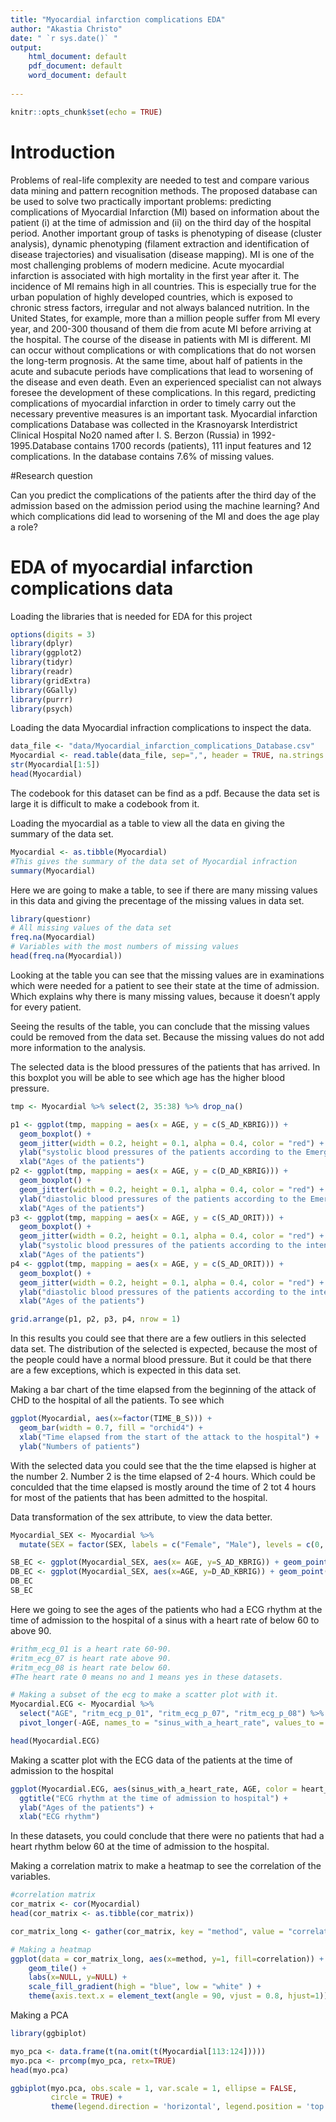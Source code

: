```yaml
---
title: "Myocardial infarction complications EDA"
author: "Akastia Christo"
date: " `r sys.date()` "
output: 
    html_document: default
    pdf_document: default
    word_document: default
      
---
```


```r
knitr::opts_chunk$set(echo = TRUE)
```
# Introduction

Problems of real-life complexity are needed to test and compare various data mining and pattern recognition methods. The proposed database can be used to solve two practically important problems: predicting complications of Myocardial Infarction (MI) based on information about the patient (i) at the time of admission and (ii) on the third day of the hospital period. Another important group of tasks is phenotyping of disease (cluster analysis), dynamic phenotyping (filament extraction and identification of disease trajectories) and visualisation (disease mapping).
MI is one of the most challenging problems of modern medicine. Acute myocardial infarction is associated with high mortality in the first year after it. The incidence of MI remains high in all countries. This is especially true for the urban population of highly developed countries, which is exposed to chronic stress factors, irregular and not always balanced nutrition. In the United States, for example, more than a million people suffer from MI every year, and 200-300 thousand of them die from acute MI before arriving at the hospital.
The course of the disease in patients with MI is different. MI can occur without complications or with complications that do not worsen the long-term prognosis. At the same time, about half of patients in the acute and subacute periods have complications that lead to worsening of the disease and even death. Even an experienced specialist can not always foresee the development of these complications. In this regard, predicting complications of myocardial infarction in order to timely carry out the necessary preventive measures is an important task.
Myocardial  infarction  complications  Database was collected  in the  Krasnoyarsk Interdistrict Clinical Hospital No20 named after I. S. Berzon (Russia) in 1992-1995.Database  contains  1700  records  (patients),  111  input  features  and  12  complications. In the database contains 7.6% of missing values. 

#Research question

Can you predict the complications of the patients after the third day of the admission based on the admission period using the machine learning? And which complications did lead to worsening of the MI and does the age play a role?

# EDA of myocardial infarction complications data 

Loading the libraries that is needed for EDA for this project
```r
options(digits = 3)
library(dplyr)
library(ggplot2)
library(tidyr)
library(readr)
library(gridExtra)
library(GGally)
library(purrr)
library(psych)
```

Loading the data Myocardial infraction complications to inspect the data.
```r

data_file <- "data/Myocardial_infarction_complications_Database.csv"
Myocardial <- read.table(data_file, sep=",", header = TRUE, na.strings = "?")
str(Myocardial[1:5])
head(Myocardial)

```
The codebook for this dataset can be find as a pdf. Because the data set is large it is difficult to make a codebook from it.

Loading the myocardial as a table to view all the data en giving the summary of the data set.
```r
Myocardial <- as.tibble(Myocardial)
#This gives the summary of the data set of Myocardial infraction
summary(Myocardial)
```
Here we are going to make a table, to see if there are many missing values in this data and giving the precentage of the missing values in data set.
```r
library(questionr)
# All missing values of the data set
freq.na(Myocardial)
# Variables with the most numbers of missing values
head(freq.na(Myocardial))
```
Looking at the table you can see that the missing values are in examinations which were needed for a patient to see their state at the time of admission. Which explains why there is many missing values, because it doesn't apply for every patient. 

Seeing the results of the table, you can conclude that the missing values could be removed from the data set. Because the missing values do not add more information to the analysis. 


The selected data is the blood pressures of the patients that has arrived. In this boxplot you will be able to see which age has the higher blood pressure. 
```r
tmp <- Myocardial %>% select(2, 35:38) %>% drop_na()

p1 <- ggplot(tmp, mapping = aes(x = AGE, y = c(S_AD_KBRIG))) +
  geom_boxplot() +
  geom_jitter(width = 0.2, height = 0.1, alpha = 0.4, color = "red") +
  ylab("systolic blood pressures of the patients according to the Emergency cardiology team") +
  xlab("Ages of the patients")
p2 <- ggplot(tmp, mapping = aes(x = AGE, y = c(D_AD_KBRIG))) +
  geom_boxplot() +
  geom_jitter(width = 0.2, height = 0.1, alpha = 0.4, color = "red") +
  ylab("diastolic blood pressures of the patients according to the Emergency cardiology team") +
  xlab("Ages of the patients")
p3 <- ggplot(tmp, mapping = aes(x = AGE, y = c(S_AD_ORIT))) +
  geom_boxplot() +
  geom_jitter(width = 0.2, height = 0.1, alpha = 0.4, color = "red") +
  ylab("systolic blood pressures of the patients according to the intensice care unit") +
  xlab("Ages of the patients")
p4 <- ggplot(tmp, mapping = aes(x = AGE, y = c(S_AD_ORIT))) +
  geom_boxplot() +
  geom_jitter(width = 0.2, height = 0.1, alpha = 0.4, color = "red") +
  ylab("diastolic blood pressures of the patients according to the intensice care unit") +
  xlab("Ages of the patients")

grid.arrange(p1, p2, p3, p4, nrow = 1)

```
In this results you could see that there are a few outliers in this selected data set. The distribution of the selected is expected, because the most of the people could have a normal blood pressure. But it could be that there are a few exceptions, which is expected in this data set.

Making a bar chart of the time elapsed from the beginning of the attack of CHD to the hospital of all the patients. To see which
```r
ggplot(Myocardial, aes(x=factor(TIME_B_S))) +
  geom_bar(width = 0.7, fill = "orchid4") +
  xlab("Time elapsed from the start of the attack to the hospital") +
  ylab("Numbers of patients")
```
With the selected data you could see that the the time elapsed is higher at the number 2. Number 2 is the time elapsed of 2-4 hours. Which could be conculded that the time elapsed is mostly around the time of 2 tot 4 hours for most of the patients that has been admitted to the hospital. 

Data transformation of the sex attribute, to view the data better.
```r
Myocardial_SEX <- Myocardial %>%
  mutate(SEX = factor(SEX, labels = c("Female", "Male"), levels = c(0, 1)))

```

```r
SB_EC <- ggplot(Myocardial_SEX, aes(x= AGE, y=S_AD_KBRIG)) + geom_point(aes(color = SEX))
DB_EC <- ggplot(Myocardial_SEX, aes(x=AGE, y=D_AD_KBRIG)) + geom_point(aes(color = SEX))
DB_EC
SB_EC
```

Here we going to see the ages of the patients who had a ECG rhythm at the time of admission to the hospital of a sinus with a heart rate of below 60 to above 90.
```r
#rithm_ecg_01 is a heart rate 60-90.
#ritm_ecg_07 is heart rate above 90.
#ritm_ecg_08 is heart rate below 60.
#The heart rate 0 means no and 1 means yes in these datasets.

# Making a subset of the ecg to make a scatter plot with it.
Myocardial.ECG <- Myocardial %>%
  select("AGE", "ritm_ecg_p_01", "ritm_ecg_p_07", "ritm_ecg_p_08") %>%
  pivot_longer(-AGE, names_to = "sinus_with_a_heart_rate", values_to = "heart_rate") %>% drop_na()

head(Myocardial.ECG)
```
Making a scatter plot with the ECG data of the patients at the time of admission to the hospital
```r
ggplot(Myocardial.ECG, aes(sinus_with_a_heart_rate, AGE, color = heart_rate)) + geom_point() +
  ggtitle("ECG rhythm at the time of admission to hospital") +
  ylab("Ages of the patients") +
  xlab("ECG rhythm")
```
In these datasets, you could conclude that there were no patients that had a heart rhythm below 60 at the time of admission to the hospital.

Making a correlation matrix to make a heatmap to see the correlation of the variables.
```r
#correlation matrix
cor_matrix <- cor(Myocardial)
head(cor_matrix <- as.tibble(cor_matrix))

cor_matrix_long <- gather(cor_matrix, key = "method", value = "correlation")

# Making a heatmap
ggplot(data = cor_matrix_long, aes(x=method, y=1, fill=correlation)) + 
    geom_tile() + 
    labs(x=NULL, y=NULL) +
    scale_fill_gradient(high = "blue", low = "white" ) +
    theme(axis.text.x = element_text(angle = 90, vjust = 0.8, hjust=1)) 
```
Making a PCA
```r
library(ggbiplot)

myo_pca <- data.frame(t(na.omit(t(Myocardial[113:124]))))
myo.pca <- prcomp(myo_pca, retx=TRUE)
head(myo.pca)

ggbiplot(myo.pca, obs.scale = 1, var.scale = 1, ellipse = FALSE,
         circle = TRUE) +
         theme(legend.direction = 'horizontal', legend.position = 'top')
```

